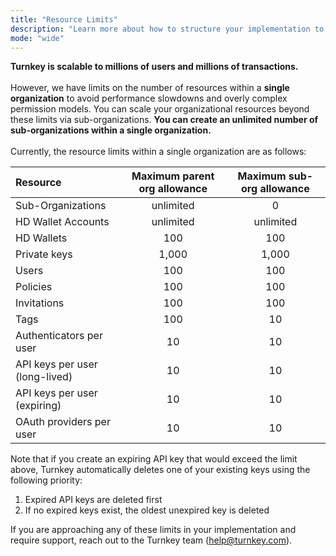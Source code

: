 ```yaml
---
title: "Resource Limits"
description: "Learn more about how to structure your implementation to avoid resource limits."
mode: "wide"
---
```


**Turnkey is scalable to millions of users and millions of transactions.**\
\
However, we have limits on the number of resources within a **single organization** to avoid performance slowdowns and overly complex permission models. You can scale your organizational resources beyond these limits via sub-organizations. **You can create an unlimited number of sub-organizations within a single organization.**\
\
Currently, the resource limits within a single organization are as follows:

| Resource                       | Maximum parent org allowance | Maximum sub-org allowance |
| :----------------------------- | :--------------------------: | :-----------------------: |
| Sub-Organizations              | unlimited                    | 0                         |
| HD Wallet Accounts             | unlimited                    | unlimited                 |
| HD Wallets                     | 100                          | 100                       |
| Private keys                   | 1,000                        | 1,000                     |
| Users                          | 100                          | 100                       |
| Policies                       | 100                          | 100                       |
| Invitations                    | 100                          | 100                       |
| Tags                           | 100                          | 10                        |
| Authenticators per user        | 10                           | 10                        |
| API keys per user (long-lived) | 10                           | 10                        |
| API keys per user (expiring)   | 10                           | 10                        |
| OAuth providers per user       | 10                           | 10                        |

Note that if you create an expiring API key that would exceed the limit above, Turnkey automatically deletes one of your existing keys using the following priority:

1. Expired API keys are deleted first
2. If no expired keys exist, the oldest unexpired key is deleted

If you are approaching any of these limits in your implementation and require support, reach out to the Turnkey team ([help@turnkey.com](mailto:help@turnkey.com)).